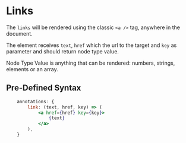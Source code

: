 
# Links

The `links` will be rendered using the classic `<a />` tag, anywhere in the document.

The element receives `text`, `href` which the url to the target and `key` as parameter and should return node type value.

<Callout type="info" emoji="ℹ️">
  Node Type Value is anything that can be rendered: numbers, strings, elements or an array.
</Callout>

## Pre-Defined Syntax

```jsx
	annotations: {
		link: (text, href, key) => (
			<a href={href} key={key}>
				{text}
			</a>
		),
	}
```
